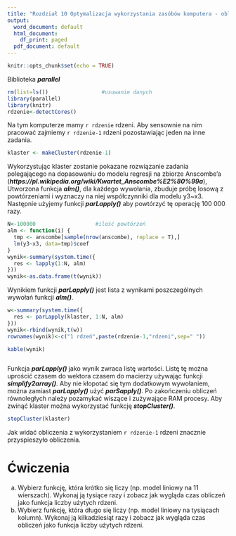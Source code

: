 ```yaml
---
title: "Rozdział 10	Optymalizacja wykorzystania zasóbów komputera - obliczenia równoległe"
output:
  word_document: default
  html_document:
    df_print: paged
  pdf_document: default
---
```


```r
knitr::opts_chunk$set(echo = TRUE)
```
Biblioteka ___parallel___

```r

rm(list=ls())                 #usuwanie danych
library(parallel)
library(knitr)
rdzenie<-detectCores()

```

Na tym komputerze mamy `r rdzenie` rdzeni. Aby sensownie na nim pracować zajmiemy `r rdzenie-1` rdzeni pozostawiając jeden na inne zadania.

```r

klaster <- makeCluster(rdzenie-1)

```

Wykorzystując klaster zostanie pokazane rozwiązanie zadania polegającego na dopasowaniu do modelu regresji na zbiorze Anscombe'a (___https://pl.wikipedia.org/wiki/Kwartet_Anscombe%E2%80%99a___), 
Utworzona funkcja ___alm()___, dla każdego wywołania, zbuduje próbę losową z  powtórzeniami i wyznaczy na niej współczynniki dla modelu y3~x3. Następnie użyjemy funkcji ___parLapply()___ aby powtórzyć tę operację 100 000 razy. 

```r

N<-100000                   #ilość powtórzeń
alm <- function(i) {
  tmp <- anscombe[sample(nrow(anscombe), replace = T),]
  lm(y3~x3, data=tmp)$coef
}
wynik<-summary(system.time({
  res <- lapply(1:N, alm)
}))
wynik<-as.data.frame(t(wynik))

```

Wynikiem funkcji ___parLapply()___ jest lista z wynikami poszczególnych wywołań funkcji ___alm()___. 

```r

w<-summary(system.time({
  res <- parLapply(klaster, 1:N, alm)
}))
wynik<-rbind(wynik,t(w))
rownames(wynik)<-c("1 rdzeń",paste(rdzenie-1,"rdzeni",sep=" "))

kable(wynik)

```

```r

```

Funkcja ___parLapply()___ jako wynik zwraca listę wartości. Listę tę można uprościć czasem do wektora czasem do macierzy używając funkcji ___simplify2array()___. Aby nie kłopotać się tym dodatkowym wywołaniem, można zamiast ___parLapply()___ użyć ___parSapply()___.
Po zakończeniu obliczeń równoległych należy pozamykać wiszące i zużywające RAM procesy. Aby zwinąć klaster można wykorzystać funkcję ___stopCluster()___.

```r

stopCluster(klaster)

```
Jak widać obliczenia z wykorzystaniem `r rdzenie-1` rdzeni znacznie przyspieszyło obliczenia.

# Ćwiczenia
a) Wybierz funkcję, która krótko się liczy (np. model liniowy na 11 wierszach). Wykonaj ją tysiące razy i zobacz jak wygląda czas obliczeń jako funkcja liczby użytych rdzeni.
b) Wybierz funkcję, która długo się liczy (np. model liniowy na tysiącach kolumn). Wykonaj ją kilkadziesiąt razy i zobacz jak wygląda czas obliczeń jako funkcja liczby użytych rdzeni.


